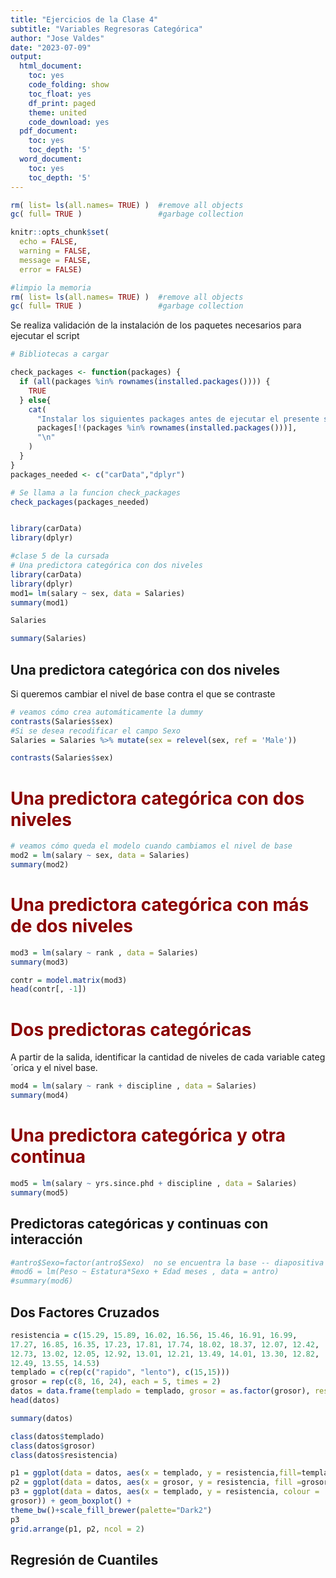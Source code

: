 ```yaml
---
title: "Ejercicios de la Clase 4"
subtitle: "Variables Regresoras Categórica"
author: "Jose Valdes"
date: "2023-07-09"
output:
  html_document:
    toc: yes
    code_folding: show
    toc_float: yes
    df_print: paged
    theme: united
    code_download: yes
  pdf_document:
    toc: yes
    toc_depth: '5'
  word_document:
    toc: yes
    toc_depth: '5'
---
```



```r
rm( list= ls(all.names= TRUE) )  #remove all objects
gc( full= TRUE )                 #garbage collection

knitr::opts_chunk$set(
  echo = FALSE,
  warning = FALSE,
  message = FALSE,
  error = FALSE)
```


```r
#limpio la memoria
rm( list= ls(all.names= TRUE) )  #remove all objects
gc( full= TRUE )                 #garbage collection
```
Se realiza validación de la instalación de los paquetes necesarios para ejecutar el script
```r
# Bibliotecas a cargar

check_packages <- function(packages) {
  if (all(packages %in% rownames(installed.packages()))) {
    TRUE
  } else{
    cat(
      "Instalar los siguientes packages antes de ejecutar el presente script\n",
      packages[!(packages %in% rownames(installed.packages()))],
      "\n"
    )
  }
}
packages_needed <- c("carData","dplyr")

# Se llama a la funcion check_packages
check_packages(packages_needed)


library(carData)
library(dplyr)


```


```r
#clase 5 de la cursada
# Una predictora categórica con dos niveles
library(carData) 
library(dplyr)
mod1= lm(salary ~ sex, data = Salaries)
summary(mod1)
```
```r
Salaries
```

```r
summary(Salaries)
```


## Una predictora categórica con dos niveles

Si queremos cambiar el nivel de base contra el que se contraste

```r
# veamos cómo crea automáticamente la dummy
contrasts(Salaries$sex)
#Si se desea recodificar el campo Sexo
Salaries = Salaries %>% mutate(sex = relevel(sex, ref = 'Male'))
```

```r
contrasts(Salaries$sex)
```


# <span style="color:darkred">Una predictora categórica con dos niveles</span>

```r
# veamos cómo queda el modelo cuando cambiamos el nivel de base
mod2 = lm(salary ~ sex, data = Salaries)
summary(mod2)
```


# <span style="color:darkred">Una predictora categórica con más de dos niveles</span>


```r
mod3 = lm(salary ~ rank , data = Salaries)
summary(mod3)
```
```r
contr = model.matrix(mod3)
head(contr[, -1])
```
# <span style="color:darkred">Dos predictoras categóricas</span>

A partir de la salida, identificar la cantidad de niveles de cada variable categ´orica
y el nivel base.

```r
mod4 = lm(salary ~ rank + discipline , data = Salaries)
summary(mod4)
```
# <span style="color:darkred">Una predictora categórica y otra continua</span>

```r
mod5 = lm(salary ~ yrs.since.phd + discipline , data = Salaries)
summary(mod5)
```
## Predictoras categóricas y continuas con interacción




```r
#antro$Sexo=factor(antro$Sexo)  no se encuentra la base -- diapositiva 14
#mod6 = lm(Peso ~ Estatura*Sexo + Edad meses , data = antro)
#summary(mod6)
```




## Dos Factores Cruzados

```r
resistencia = c(15.29, 15.89, 16.02, 16.56, 15.46, 16.91, 16.99,
17.27, 16.85, 16.35, 17.23, 17.81, 17.74, 18.02, 18.37, 12.07, 12.42,
12.73, 13.02, 12.05, 12.92, 13.01, 12.21, 13.49, 14.01, 13.30, 12.82,
12.49, 13.55, 14.53)
templado = c(rep(c("rapido", "lento"), c(15,15)))
grosor = rep(c(8, 16, 24), each = 5, times = 2)
datos = data.frame(templado = templado, grosor = as.factor(grosor), resistencia = resistencia)
head(datos)
```

```r
summary(datos)
```
```r
class(datos$templado)
class(datos$grosor)
class(datos$resistencia)
```

```r
p1 = ggplot(data = datos, aes(x = templado, y = resistencia,fill=templado)) + geom_boxplot() + theme_bw()+scale_fill_brewer(palette="Dark2")
p2 = ggplot(data = datos, aes(x = grosor, y = resistencia, fill =grosor)) + geom_boxplot() + theme_bw()+scale_fill_brewer(palette="Dark2")
p3 = ggplot(data = datos, aes(x = templado, y = resistencia, colour =
grosor)) + geom_boxplot() +
theme_bw()+scale_fill_brewer(palette="Dark2")
p3
grid.arrange(p1, p2, ncol = 2)
```



## Regresión de Cuantiles

